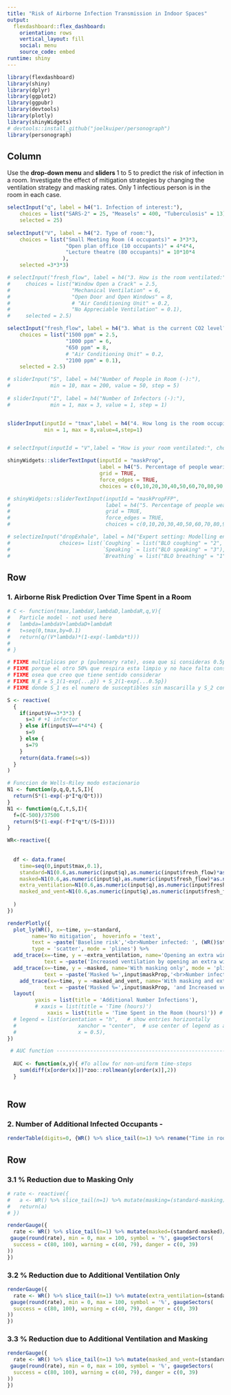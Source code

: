 ```yaml
---
title: "Risk of Airborne Infection Transmission in Indoor Spaces"
output: 
  flexdashboard::flex_dashboard:
    orientation: rows
    vertical_layout: fill
    social: menu
    source_code: embed
runtime: shiny
---
```


```r
library(flexdashboard)
library(shiny)
library(dplyr)
library(ggplot2)
library(ggpubr)
library(devtools)
library(plotly)
library(shinyWidgets)
# devtools::install_github("joelkuiper/personograph")
library(personograph)
```

Column {.sidebar}
-----------------------------------------------------------------------

<!-- 1. Select a input parameters:  -->
  
Use the <b>drop-down menu</b> and <b>sliders </b> 1 to 5 to predict the risk of infection in a room. Investigate the effect of mitigation strategies by changing the ventilation strategy and masking rates. Only 1 infectious person is in the room in each case.
```r

selectInput("q", label = h4("1. Infection of interest:"), 
    choices = list("SARS-2" = 25, "Measels" = 400, "Tuberculosis" = 13), 
    selected = 25)
    
selectInput("V", label = h4("2. Type of room:"), 
    choices = list("Small Meeting Room (4 occupants)" = 3*3*3, 
                   "Open plan office (10 occupants)" = 4*4*4,
                   "Lecture theatre (80 occupants)" = 10*10*4
                  ), 
    selected =3*3*3)

# selectInput("fresh_flow", label = h4("3. How is the room ventilated:"), 
#     choices = list("Window Open a Crack" = 2.5, 
#                    "Mechanical Ventilation" = 6,
#                    "Open Door and Open Windows" = 8,
#                    # "Air Conditioning Unit" = 0.2,
#                    "No Appreciable Ventilation" = 0.1), 
#     selected = 2.5)

selectInput("fresh_flow", label = h4("3. What is the current CO2 level?:"), 
    choices = list("1500 ppm" = 2.5, 
                   "1000 ppm" = 6,
                   "650 ppm" = 8,
                   # "Air Conditioning Unit" = 0.2,
                   "2100 ppm" = 0.1), 
    selected = 2.5)

# sliderInput("S", label = h4("Number of People in Room (-):"),
#             min = 10, max = 200, value = 50, step = 5)
 
# sliderInput("I", label = h4("Number of Infectors (-):"),
#             min = 1, max = 3, value = 1, step = 1)


sliderInput(inputId = "tmax",label = h4("4. How long is the room occupied [hrs]:"),
            min = 1, max = 8,value=4,step=1)


# selectInput(inputId = "V",label = "How is your room ventilated:", choices = c("Openable Windows","Mechanical Ventilation","Air conditioning unit","No Appreciable Ventilation"),selected = "No Appreciable Ventilation")

shinyWidgets::sliderTextInput(inputId = "maskProp",
                              label = h4("5. Percentage of people wearing surgical masks [%]:"),
                              grid = TRUE,
                              force_edges = TRUE,
                              choices = c(0,10,20,30,40,50,60,70,80,90,100),selected = 80)

# shinyWidgets::sliderTextInput(inputId = "maskPropFFP",
#                               label = h4("5. Percentage of people wearing an FFP-3 mask [%]:"),
#                               grid = TRUE,
#                               force_edges = TRUE,
#                               choices = c(0,10,20,30,40,50,60,70,80,90,100),selected = 0)

# selectizeInput("dropExhale", label = h4("Expert setting: Modelling engine choice "),
#                choices= list(`Coughing` = list("BLO coughing" = "2", "Duguid" = "4", "L&R" = "5"),
#                              `Speaking` = list("BLO speaking" = "3"),
#                              `Breathing` = list("BLO breathing" = "1")))
```

<!-- si la persona infectada lleva mascarilla entonces el 0.5 aplica a q, no a p -->
<!-- N_E = S_1(1-exp{...p}) + S_2(1-exp{...0.5p}) -->
<!-- multiplicas por p (pulmonary rate), osea que si consideras 0.5p lo que dices es que esa persona respira el 50% -->

<!-- Column {data-width=650} -->
<!-- ----------------------------------------------------------------------- -->
<!-- Row -->
<!-- ------------ -->

<!-- ### How to use this dashboard: -->

<!-- This dashboard tool is intended as a way of evaluating current exposure from airborne infection in an indoor space. The model is based on the Wells-Riley airborne exposure model which assumes a well-mixed environment and static people. -->

<!-- * **Airborne Risk**:  Evaluate the risk of infection from an airborne microorganism by using the sliders and drop-down menus select the type of room, type of ventilation and number of occupants. -->
<!-- * **Mitigation Strategies**: you can control the risk by investigating "what-if" scenarios, including what happens if 50% of the participatns are masked versus if you can open a window. -->

Row
------------
### 1. Airborne Risk Prediction Over Time Spent in a Room

```r
# C <- function(tmax,lambdaV,lambdaD,lambdaR,q,V){
#   Particle model - not used here
#   lambda=lambdaV+lambdaD+lambdaR
#   t=seq(0,tmax,by=0.1)
#   return(q/(V*lambda)*(1-exp(-lambda*t)))
#   
# }

# FIXME multiplicas por p (pulmonary rate), osea que si consideras 0.5p lo que dices es que esa persona respira el 50%
# FIXME porque el otro 50% que respira esta limpio y no hace falta considerarlo)
# FIXME osea que creo que tiene sentido considerar
# FIXME N_E = S_1(1-exp{...p}) + S_2(1-exp{...0.5p})
# FIXME donde S_1 es el numero de susceptibles sin mascarilla y S_2 con mascarilla

S <- reactive(
  {
    if(input$V==3*3*3) {
      s=3 # +1 infector
    } else if(input$V==4*4*4) {
      s=9
    } else {
      s=79
    }
    return(data.frame(s=s))
  }
)

# Funccion de Wells-Riley modo estacionario
N1 <- function(p,q,Q,t,S,I){
  return(S*(1-exp(-p*I*q/Q*t)))
}
N1 <- function(q,C,t,S,I){
  f=(C-500)/37500
  return(S*(1-exp(-f*I*q*t/(S+I))))
}

WR<-reactive({
  
  
  df <- data.frame(
    time=seq(0,input$tmax,0.1),
    standard=N1(0.6,as.numeric(input$q),as.numeric(input$fresh_flow)*as.numeric(input$V),seq(0,input$tmax,0.1),S()$s,1),
    masked=N1(0.6,as.numeric(input$q),as.numeric(input$fresh_flow)*as.numeric(input$V),seq(0,input$tmax,0.1),S()$s*(1-as.numeric(input$maskProp)/100),1)+N1(0.6*0.1,as.numeric(input$q),as.numeric(input$fresh_flow)*as.numeric(input$V),seq(0,input$tmax,0.1),S()$s*(as.numeric(input$maskProp)/100),1),
    extra_ventilation=N1(0.6,as.numeric(input$q),as.numeric(input$fresh_flow)*as.numeric(input$V)*1.5,seq(0,input$tmax,0.1),S()$s,1),
    masked_and_vent=N1(0.6,as.numeric(input$q),as.numeric(input$fresh_flow)*as.numeric(input$V)*1.5,seq(0,input$tmax,0.1),S()$s*(1-as.numeric(input$maskProp)/100),1)+N1(0.6*0.1,as.numeric(input$q),as.numeric(input$fresh_flow)*as.numeric(input$V)*1.2,seq(0,input$tmax,0.1),S()$s*(as.numeric(input$maskProp)/100),1)
    
  )
})

renderPlotly({
  plot_ly(WR(), x=~time, y=~standard,
        name='No mitigation',  hoverinfo = 'text',
        text = ~paste('Baseline risk','<br>Number infected: ', (WR()$standard)),
        type = 'scatter', mode = 'plines') %>%
  add_trace(x=~time, y = ~extra_ventilation, name='Opening an extra window only', mode = 'plines',
            text = ~paste('Increased ventilation by opening an extra window','<br>Number infected: ', (WR()$extra_ventilation))) %>%
  add_trace(x=~time, y = ~masked, name='With masking only', mode = 'plines',
            text = ~paste('Masked %=',input$maskProp,'<br>Number infected: ', (WR()$masked))) %>%
    add_trace(x=~time, y = ~masked_and_vent, name='With masking and extra window open', mode = 'plines',
            text = ~paste('Masked %=',input$maskProp, 'and Increased ventilation by opening an extra window','<br>Number infected: ', (WR()$masked_and_vent))) %>%
  layout(
         yaxis = list(title = 'Additional Number Infections'), 
         # xaxis = list(title = 'Time (hours)')
             xaxis = list(title = 'Time Spent in the Room (hours)')) # ,legend = list(x = 50, y = 2)
  # legend = list(orientation = "h",   # show entries horizontally
  #                    xanchor = "center",  # use center of legend as anchor
  #                    x = 0.5),
})
```

```r

 # AUC function -------------------------------------------------------
  
  AUC <- function(x,y){ #To allow for non-uniform time-steps
    sum(diff(x[order(x)])*zoo::rollmean(y[order(x)],2))
  }
  

```



<!-- Row {.tabset .tabset-fade} -->
Row
-------------------------------------

### 2. Number of Additional Infected Occupants - 
```r

renderTable(digits=0, {WR() %>% slice_tail(n=1) %>% rename("Time in room(h)"="time","No mitigation"="standard","Extra ventilation"="extra_ventilation","Masking"="masked","Both Masking and Extra Ventilation"="masked_and_vent")})

```

Row
-------------------------------------

### 3.1 % Reduction due to Masking Only

```r

# rate <- reactive({
#   a <- WR() %>% slice_tail(n=1) %>% mutate(masking=(standard-masking)/standard*100) %>% pull(masking)
#   return(a)
# })

renderGauge({
  rate <- WR() %>% slice_tail(n=1) %>% mutate(masked=(standard-masked)/standard*100) %>% pull(masked)
 gauge(round(rate), min = 0, max = 100, symbol = '%', gaugeSectors(
  success = c(80, 100), warning = c(40, 79), danger = c(0, 39)
))
})

```

### 3.2 % Reduction due to Additional Ventilation Only

```r

renderGauge({
  rate <- WR() %>% slice_tail(n=1) %>% mutate(extra_ventilation=(standard-extra_ventilation)/standard*100) %>% pull(extra_ventilation)
 gauge(round(rate), min = 0, max = 100, symbol = '%', gaugeSectors(
  success = c(80, 100), warning = c(40, 79), danger = c(0, 39)
))
})
```

### 3.3 % Reduction due to Additional Ventilation and Masking

```r

renderGauge({
  rate <- WR() %>% slice_tail(n=1) %>% mutate(masked_and_vent=(standard-masked_and_vent)/standard*100) %>% pull(masked_and_vent)
 gauge(round(rate), min = 0, max = 100, symbol = '%', gaugeSectors(
  success = c(80, 100), warning = c(40, 79), danger = c(0, 39)
))
})
```


<!-- ### Number of Additional Infected - Under the Standard Non-Mitigated Scenario  -->
<!-- ```{r personograph, echo=FALSE,warning=FALSE} -->

<!-- w <- reactive({ -->
<!--   a<-WR() %>% #data.frame(standard=runif(1,min=0,max=S()$s))%>% #risk i -->
<!--   rename("risk"="standard") %>%  -->
<!--   # filter(name=="C1")%>% #Choose any patient otherwise you're triplicating the subsequent calculations -->
<!--   select(risk) %>% -->
<!--   slice_tail(n=1) %>% # last number #FIXME doesn't move with slider -->
<!--   mutate(risk=risk/(S()$s)) %>% # convert to risk -->
<!--   mutate(NumInfected = list(rbinom(n=100, size = as.numeric(S()$s), prob = risk))) -->

<!-- #Calculate mean and sd of all values in the nested lists -->
<!-- ms <- function(a, col="NumInfected") { -->
<!--   u <- unlist(a[[col]]) -->
<!--   return(data.frame(Mean=ceiling(mean(u)),SD=ceiling(sd(u)))) -->
<!-- } -->

<!-- a<-ms(a) -->

<!-- # z<-rbind(a,c(S()$s-a$Mean,S()$s-a$SD)) -->
<!-- z<-z/S()$s -->
<!-- z$Infected <-  as.factor(c("Infected", "Uninfected")) -->
<!-- # Infected=1-z$Mean[1] -->
<!-- data<-list(Infected=z$Mean[1], Possibly=z$SD[1], Uninfected=1-(z$Mean[1]) ) -->

<!-- tmp <- data$Infected+data$Possibly+data$Uninfected -->
<!-- data$Infected <- data$Infected/tmp -->
<!-- data$Possibly <- data$Possibly/tmp -->
<!-- data$Uninfected <- data$Uninfected/tmp -->

<!--   return(data) -->
<!-- }) -->
<!-- # renderTable( {WR()}) -->
<!-- renderPlot({ -->

<!--     wafflePlot<- -->
<!--     w() %>% # was w() -->
<!--     personograph( -->
<!--       n.icons=as.numeric(S()$s), -->
<!--       # dimensions=c(as.numeric(S()$s),10), -->
<!--       plot.width=0.8, -->
<!--       icon.style=4, -->
<!--       colors=list(Uninfected="grey", Infected="blue",Possibly="orange"), -->
<!--       force.fill = TRUE, -->
<!--       fig.cap = "Average number of additional infected occupants (mean=blue, standard deviation=orange)" -->
<!--     ) -->

<!--   wafflePlot -->
<!--   }) -->
<!-- ``` -->

<!-- ### Number of Infected - Extra Window Open  -->
<!-- ```{r personograph_extra_vent, echo=FALSE,warning=FALSE} -->

<!-- w <- reactive({ -->
<!--   a<-WR() %>% #data.frame(standard=runif(1,min=0,max=S()$s))%>% #risk i -->
<!--   rename("risk"="extra_ventilation") %>%  -->
<!--   # filter(name=="C1")%>% #Choose any patient otherwise you're triplicating the subsequent calculations -->
<!--   select(risk) %>% -->
<!--   slice_tail(n=1) %>% # last number #FIXME doesn't move with slider -->
<!--   mutate(risk=risk/(S()$s)) %>% # convert to risk -->
<!--   mutate(NumInfected = list(rbinom(n=100, size = as.numeric(S()$s), prob = risk))) -->

<!-- #Calculate mean and sd of all values in the nested lists -->
<!-- ms <- function(a, col="NumInfected") { -->
<!--   u <- unlist(a[[col]]) -->
<!--   return(data.frame(Mean=ceiling(mean(u)),SD=ceiling(sd(u)))) -->
<!-- } -->

<!-- a<-ms(a) -->

<!-- z<-rbind(a,c(S()$s-a$Mean,S()$s-a$SD)) -->
<!-- z<-z/S()$s -->
<!-- z$Infected <-  as.factor(c("Infected", "Uninfected")) -->
<!-- # Infected=1-z$Mean[1] -->
<!-- data<-list(Infected=z$Mean[1], Possibly=z$SD[1],Uninfected=1-(z$Mean[1]) ) -->
<!-- # data<-list(Infected=1-z$Mean[1], Possibly=z$SD[1],Uninfected=(z$Mean[1])) -->

<!-- tmp <- data$Infected+data$Possibly+data$Uninfected -->
<!-- data$Infected <- data$Infected/tmp -->
<!-- data$Possibly <- data$Possibly/tmp -->
<!-- data$Uninfected <- data$Uninfected/tmp -->

<!--   return(data) -->
<!-- }) -->
<!-- # renderTable( {w()}) -->
<!-- renderPlot({ -->

<!--     wafflePlot<- -->
<!--     w() %>% # was w() -->
<!--     personograph( -->
<!--       n.icons=as.numeric(S()$s), -->
<!--       # dimensions=c(as.numeric(S()$s),10), -->
<!--       plot.width=0.8, -->
<!--       icon.style=4, -->
<!--       colors=list(Uninfected="grey", Infected="blue",Possibly="orange"), -->
<!--       force.fill = TRUE, -->
<!--       fig.cap = "Average number of additional infected occupants (mean=blue, standard deviation=orange)" -->
<!--     ) -->

<!--   wafflePlot -->
<!--   }) -->
<!-- ``` -->

<!-- ### Number of Infected - Masking -->
<!-- ```{r personograph_masking, echo=FALSE,warning=FALSE} -->

<!-- w <- reactive({ -->
<!--   a<-WR() %>% #data.frame(standard=runif(1,min=0,max=S()$s))%>% #risk i -->
<!--   rename("risk"="masked") %>%  -->
<!--   # filter(name=="C1")%>% #Choose any patient otherwise you're triplicating the subsequent calculations -->
<!--   select(risk) %>% -->
<!--   slice_tail(n=1) %>% # last number #FIXME doesn't move with slider -->
<!--   mutate(risk=risk/(S()$s)) %>% # convert to risk -->
<!--   mutate(NumInfected = list(rbinom(n=100, size = as.numeric(S()$s), prob = risk))) -->

<!-- #Calculate mean and sd of all values in the nested lists -->
<!-- ms <- function(a, col="NumInfected") { -->
<!--   u <- unlist(a[[col]]) -->
<!--   return(data.frame(Mean=ceiling(mean(u)),SD=ceiling(sd(u)))) -->
<!-- } -->

<!-- a<-ms(a) -->

<!-- z<-rbind(a,c(S()$s-a$Mean,S()$s-a$SD)) -->
<!-- z<-z/S()$s -->
<!-- z$Infected <-  as.factor(c("Infected", "Uninfected")) -->
<!-- # Infected=1-z$Mean[1] -->
<!-- data<-list(Infected=z$Mean[1], Possibly=z$SD[1],Uninfected=1-(z$Mean[1]) ) -->
<!-- # data<-list(Infected=1-z$Mean[1], Possibly=z$SD[1],Uninfected=(z$Mean[1])) -->

<!-- tmp <- data$Infected+data$Possibly+data$Uninfected -->
<!-- data$Infected <- data$Infected/tmp -->
<!-- data$Possibly <- data$Possibly/tmp -->
<!-- data$Uninfected <- data$Uninfected/tmp -->

<!--   return(data) -->
<!-- }) -->
<!-- # renderTable( {w()}) -->
<!-- renderPlot({ -->

<!--     wafflePlot<- -->
<!--     w() %>% # was w() -->
<!--     personograph( -->
<!--       n.icons=as.numeric(S()$s), -->
<!--       # dimensions=c(as.numeric(S()$s),10), -->
<!--       plot.width=0.8, -->
<!--       icon.style=4, -->
<!--       colors=list(Uninfected="grey", Infected="blue",Possibly="orange"), -->
<!--       force.fill = TRUE, -->
<!--       fig.cap = "Average number of additional infected occupants (mean=blue, standard deviation=orange)" -->
<!--     ) -->

<!--   wafflePlot -->
<!--   }) -->
<!-- ``` -->
